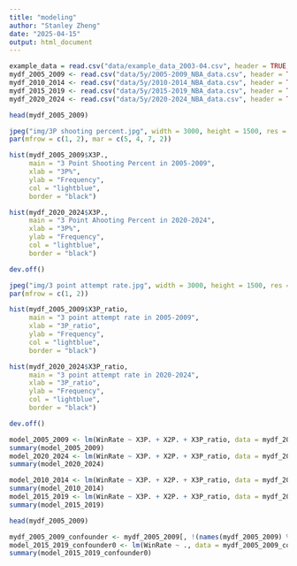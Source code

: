 ```yaml
---
title: "modeling"
author: "Stanley Zheng"
date: "2025-04-15"
output: html_document
---
```


```r
example_data = read.csv("data/example_data_2003-04.csv", header = TRUE, stringsAsFactors = FALSE)
mydf_2005_2009 <- read.csv("data/5y/2005-2009_NBA_data.csv", header = TRUE, stringsAsFactors = FALSE)
mydf_2010_2014 <- read.csv("data/5y/2010-2014_NBA_data.csv", header = TRUE, stringsAsFactors = FALSE)
mydf_2015_2019 <- read.csv("data/5y/2015-2019_NBA_data.csv", header = TRUE, stringsAsFactors = FALSE)
mydf_2020_2024 <- read.csv("data/5y/2020-2024_NBA_data.csv", header = TRUE, stringsAsFactors = FALSE)
```

```r
head(mydf_2005_2009)
```
```r
jpeg("img/3P shooting percent.jpg", width = 3000, height = 1500, res = 300)
par(mfrow = c(1, 2), mar = c(5, 4, 7, 2))

hist(mydf_2005_2009$X3P.,
     main = "3 Point Shooting Percent in 2005-2009",
     xlab = "3P%",
     ylab = "Frequency",
     col = "lightblue",
     border = "black")

hist(mydf_2020_2024$X3P.,
     main = "3 Point Ahooting Percent in 2020-2024",
     xlab = "3P%",
     ylab = "Frequency",
     col = "lightblue",
     border = "black")

dev.off()
```
```r
jpeg("img/3 point attempt rate.jpg", width = 3000, height = 1500, res = 300)
par(mfrow = c(1, 2))

hist(mydf_2005_2009$X3P_ratio,
     main = "3 point attempt rate in 2005-2009",
     xlab = "3P_ratio",
     ylab = "Frequency",
     col = "lightblue",
     border = "black")

hist(mydf_2020_2024$X3P_ratio,
     main = "3 point attempt rate in 2020-2024",
     xlab = "3P_ratio",
     ylab = "Frequency",
     col = "lightblue",
     border = "black")

dev.off()
```


```r
model_2005_2009 <- lm(WinRate ~ X3P. + X2P. + X3P_ratio, data = mydf_2005_2009)
summary(model_2005_2009)
model_2020_2024 <- lm(WinRate ~ X3P. + X2P. + X3P_ratio, data = mydf_2020_2024)
summary(model_2020_2024)
```

```r
model_2010_2014 <- lm(WinRate ~ X3P. + X2P. + X3P_ratio, data = mydf_2010_2014)
summary(model_2010_2014)
model_2015_2019 <- lm(WinRate ~ X3P. + X2P. + X3P_ratio, data = mydf_2015_2019)
summary(model_2015_2019)
```
```r
head(mydf_2005_2009)
```


```r
mydf_2005_2009_confounder <- mydf_2005_2009[, !(names(mydf_2005_2009) %in% c("X", "TEAM_ID", "TEAM_NAME", "FG_PCT", "X2P_ratio"))]
model_2015_2019_confounder0 <- lm(WinRate ~ ., data = mydf_2005_2009_confounder)
summary(model_2015_2019_confounder0)
```

